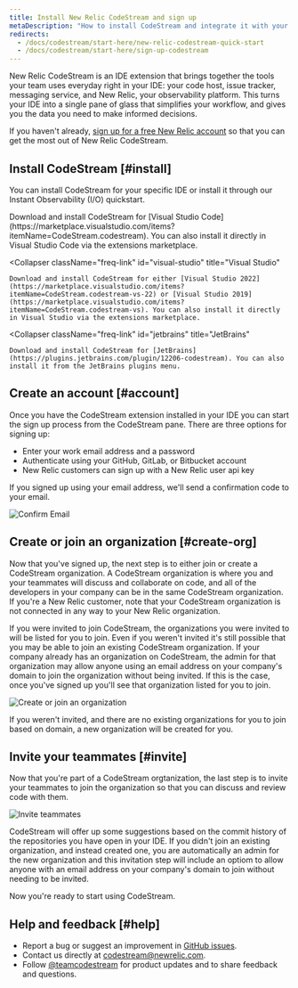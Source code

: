 ```yaml
---
title: Install New Relic CodeStream and sign up
metaDescription: "How to install CodeStream and integrate it with your New Relic account."
redirects:
  - /docs/codestream/start-here/new-relic-codestream-quick-start
  - /docs/codestream/start-here/sign-up-codestream
---
```






New Relic CodeStream is an IDE extension that brings together the tools your team uses everyday right in your IDE: your code host, issue tracker, messaging service, and New Relic, your observability platform. This turns your IDE into a single pane of glass that simplifies your workflow, and gives you the data you need to make informed decisions.

If you haven't already, [sign up for a free New Relic account](https://newrelic.com/signup) so that you can get the most out of New Relic CodeStream.

## Install CodeStream [#install]

You can install CodeStream for your specific IDE or install it through our Instant Observability (I/O) quickstart.

<CollapserGroup>
  <Collapser
    className="freq-link"
    id="vscode"
    title="Visual Studio Code"
  >
    Download and install CodeStream for [Visual Studio Code](https://marketplace.visualstudio.com/items?itemName=CodeStream.codestream). You can also install it directly in Visual Studio Code via the extensions marketplace.
  </Collapser>

  <Collapser
    className="freq-link"
    id="visual-studio"
    title="Visual Studio"
  >
    Download and install CodeStream for either [Visual Studio 2022](https://marketplace.visualstudio.com/items?itemName=CodeStream.codestream-vs-22) or [Visual Studio 2019](https://marketplace.visualstudio.com/items?itemName=CodeStream.codestream-vs). You can also install it directly in Visual Studio via the extensions marketplace.
  </Collapser>

  <Collapser
    className="freq-link"
    id="jetbrains"
    title="JetBrains"
  >
    Download and install CodeStream for [JetBrains](https://plugins.jetbrains.com/plugin/12206-codestream). You can also install it from the JetBrains plugins menu.
  </Collapser>
</CollapserGroup>

## Create an account [#account]

Once you have the CodeStream extension installed in your IDE you can start the sign up process from the CodeStream pane. There are three options for signing up:

* Enter your work email address and a password
* Authenticate using your GitHub, GitLab, or Bitbucket account
* New Relic customers can sign up with a New Relic user api key

If you signed up using your email address, we'll send a confirmation code to your email.

<img
  alt="Confirm Email"
  src={codestreamEmailConfirmationCode}
/>

## Create or join an organization [#create-org]

Now that you've signed up, the next step is to either join or create a CodeStream organization. A CodeStream organization is where you and your teammates will discuss and collaborate on code, and all of the developers in your company can be in the same CodeStream organization. If you're a New Relic customer, note that your CodeStream organization is not connected in any way to your New Relic organization.

If you were invited to join CodeStream, the organizations you were invited to will be listed for you to join. Even if you weren't invited it's still possible that you may be able to join an existing CodeStream organization. If your company already has an organization on CodeStream, the admin for that organization may allow anyone using an email address on your company's domain to join the organization without being invited. If this is the case, once you've signed up you'll see that organization listed for you to join.

<img
  alt="Create or join an organization"
  src={codestreamCreateorJoinTeam}
/>

If you weren't invited, and there are no existing organizations for you to join based on domain, a new organization will be created for you.

## Invite your teammates [#invite]

Now that you're part of a CodeStream orgtanization, the last step is to invite your teammates to join the organization so that you can discuss and review code with them.

<img
  alt="Invite teammates"
  src={codestreamInviteTeammates}
/>

CodeStream will offer up some suggestions based on the commit history of the repositories you have open in your IDE. If you didn't join an existing organization, and instead created one, you are automatically an admin for the new organization and this invitation step will include an optiom to allow anyone with an email address on your company's domain to join without needing to be invited.

Now you're ready to start using CodeStream.

## Help and feedback [#help]

* Report a bug or suggest an improvement in [GitHub issues](https://github.com/TeamCodeStream/CodeStream/issues).
* Contact us directly at [codestream@newrelic.com](mailto:codestream@newrelic.com).
* Follow [@teamcodestream](http://twitter.com/teamcodestream) for product updates and to share feedback and questions.
